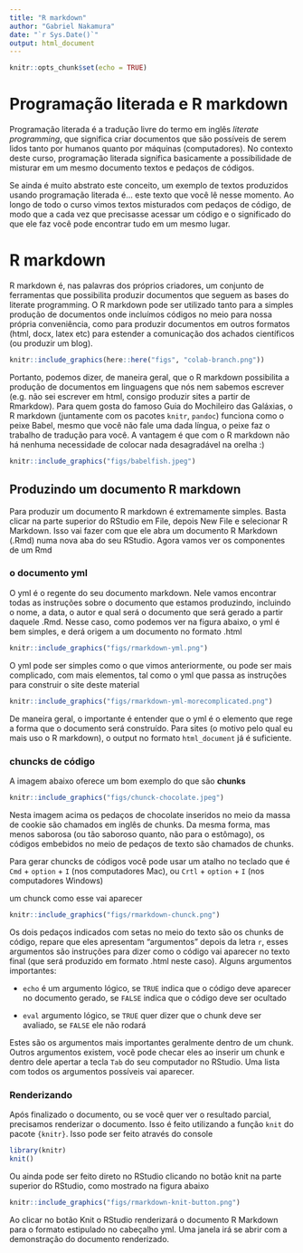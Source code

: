 ```yaml
---
title: "R markdown"
author: "Gabriel Nakamura"
date: "`r Sys.Date()`"
output: html_document
---
```


```r
knitr::opts_chunk$set(echo = TRUE)
```

# Programação literada e R markdown

Programação literada é a tradução livre do termo em inglês *literate programming*, que significa criar documentos que são possíveis de serem lidos tanto por humanos quanto por máquinas (computadores). No contexto deste curso, programação literada significa basicamente a possibilidade de misturar em um mesmo documento textos e pedaços de códigos.

Se ainda é muito abstrato este conceito, um exemplo de textos produzidos usando programação literada é... este texto que você lê nesse momento. Ao longo de todo o curso vimos textos misturados com pedaços de código, de modo que a cada vez que precisasse acessar um código e o significado do que ele faz você pode encontrar tudo em um mesmo lugar.

# R markdown 

R markdown é, nas palavras dos próprios criadores, um conjunto de ferramentas que possibilita produzir documentos que seguem as bases do literate programming. O R markdown pode ser utilizado tanto para a simples produção de documentos onde incluímos códigos no meio para nossa própria conveniência, como para produzir documentos em outros formatos (html, docx, latex etc) para estender a comunicação dos achados científicos (ou produzir um blog).

```r
knitr::include_graphics(here::here("figs", "colab-branch.png"))
```

Portanto, podemos dizer, de maneira geral, que o R markdown possibilita a produção de documentos em linguagens que nós nem sabemos escrever (e.g. não sei escrever em html, consigo produzir sites a partir de Rmarkdow). Para quem gosta do famoso Guia do Mochileiro das Galáxias, o R markdown (juntamente com os pacotes `knitr`, `pandoc`) funciona como o peixe Babel, mesmo que você não fale uma dada língua, o peixe faz o trabalho de tradução para você. A vantagem é que com o R markdown não há nenhuma necessidade de colocar nada desagradável na orelha :)

```r
knitr::include_graphics("figs/babelfish.jpeg")
```

## Produzindo um documento R markdown

Para produzir um documento R markdown é extremamente simples. Basta clicar na parte superior do RStudio em File, depois New File e selecionar R Markdown. Isso vai fazer com que ele abra um documento R Markdown (.Rmd) numa nova aba do seu RStudio. Agora vamos ver os componentes de um Rmd

### o documento yml

O yml é o regente do seu documento markdown. Nele vamos encontrar todas as instruções sobre o documento que estamos produzindo, incluindo o nome, a data, o autor e qual será o documento que será gerado a partir daquele .Rmd. Nesse caso, como podemos ver na figura abaixo, o yml é bem simples, e derá origem a um documento no formato .html

```r
knitr::include_graphics("figs/rmarkdown-yml.png")
```

O yml pode ser simples como o que vimos anteriormente, ou pode ser mais complicado, com mais elementos, tal como o yml que passa as instruções para construir o site deste material

```r
knitr::include_graphics("figs/rmarkdown-yml-morecomplicated.png")
```

De maneira geral, o importante é entender que o yml é o elemento que rege a forma que o documento será construído. Para sites (o motivo pelo qual eu mais uso o R markdown), o output no formato `html_document` já é suficiente.

### chuncks de código

A imagem abaixo oferece um bom exemplo do que são **chunks**

```r
knitr::include_graphics("figs/chunck-chocolate.jpeg")
```

Nesta imagem acima os pedaços de chocolate inseridos no meio da massa de cookie são chamados em inglês de chunks. Da mesma forma, mas menos saborosa (ou tão saboroso quanto, não para o estômago), os códigos embebidos no meio de pedaços de texto são chamados de chunks. 

Para gerar chuncks de códigos você pode usar um atalho no teclado que é `Cmd` + `option` + `I` (nos computadores Mac), ou `Crtl` + `option` + `I` (nos computadores Windows)

um chunck como esse vai aparecer

```r
knitr::include_graphics("figs/rmarkdown-chunck.png")
```

Os dois pedaços indicados com setas no meio do texto são os chunks de código, repare que eles apresentam "argumentos" depois da letra `r`, esses argumentos são instruções para dizer como o código vai aparecer no texto final (que será produzido em formato .html neste caso). Alguns argumentos importantes:

- `echo` é um argumento lógico, se `TRUE` indica que o código deve aparecer no documento gerado, se `FALSE` indica que o código deve ser ocultado

- `eval` argumento lógico, se `TRUE` quer dizer que o chunk deve ser avaliado, se `FALSE` ele não rodará

Estes são os argumentos mais importantes geralmente dentro de um chunk. Outros argumentos existem, você pode checar eles ao inserir um chunk e dentro dele apertar a tecla `Tab` do seu computador no RStudio. Uma lista com todos os argumentos possíveis vai aparecer.

### Renderizando 

Após finalizado o documento, ou se você quer ver o resultado parcial, precisamos renderizar o documento. Isso é feito utilizando a função `knit` do pacote `{knitr}`. Isso pode ser feito através do console

```r
library(knitr)
knit()
```

Ou ainda pode ser feito direto no RStudio clicando no botão knit na parte superior do RStudio, como mostrado na figura abaixo

```r
knitr::include_graphics("figs/rmarkdown-knit-button.png")
```

Ao clicar no botão Knit o RStudio renderizará o documento R Markdown para o formato estipulado no cabeçalho yml. Uma janela irá se abrir com a demonstração do documento renderizado.


